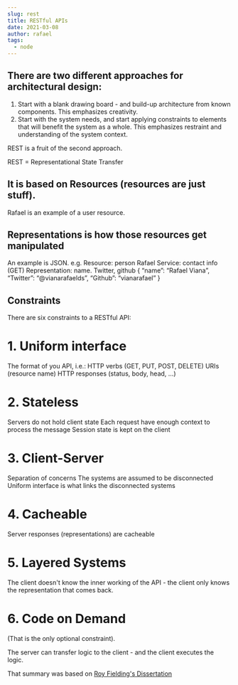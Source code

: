 ```yaml
---
slug: rest
title: RESTful APIs
date: 2021-03-08
author: rafael
tags:
  - node
---
```


## There are two different approaches for architectural design:
1. Start with a blank drawing board - and build-up architecture from known components. This emphasizes creativity.
2. Start with the system needs, and start applying constraints to elements that will benefit the system as a whole. This emphasizes restraint and understanding of the system context.

REST is a fruit of the second approach.

REST = Representational State Transfer

## It is based on Resources (resources are just stuff).
Rafael is an example of a user resource.

## Representations is how those resources get manipulated
An example is JSON.
e.g. 
Resource: person Rafael
Service: contact info (GET)
Representation: name. Twitter, github
{ 
“name”: “Rafael Viana”, 
“Twitter”: “@vianarafaelds”,
“Github”: “vianarafael”
}

## Constraints
There are six constraints to a RESTful API:

# 1. Uniform interface
The format of you API, i.e.:
HTTP verbs (GET, PUT, POST, DELETE)
URIs (resource name)
HTTP responses (status, body, head, …)

# 2. Stateless
Servers do not hold client state
Each request have enough context to process the message
Session state is kept on the client

# 3. Client-Server
Separation of concerns
The systems are assumed to be disconnected
Uniform interface is what links the disconnected systems

# 4. Cacheable
Server responses (representations) are cacheable

# 5. Layered Systems
The client doesn't know the inner working of the API - the client only knows the representation that comes back.

# 6. Code on Demand
(That is the only optional constraint).

The server can transfer logic to the client - and the client executes the logic.

That summary was based on [Roy Fielding's Dissertation](https://www.ics.uci.edu/~fielding/pubs/dissertation/rest_arch_style.htm)

